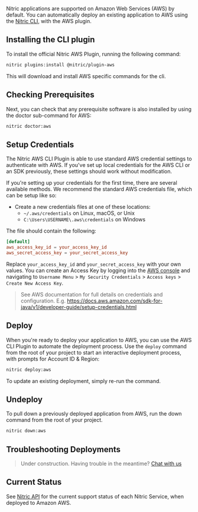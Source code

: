 Nitric applications are supported on Amazon Web Services (AWS) by default. You can automatically deploy an existing application to AWS using the [Nitric CLI](/docs/reference/cli), with the AWS plugin.

## Installing the CLI plugin

To install the official Nitric AWS Plugin, running the following command:

```bash
nitric plugins:install @nitric/plugin-aws
```

This will download and install AWS specific commands for the cli.

## Checking Prerequisites

Next, you can check that any prerequisite software is also installed by using the doctor sub-command for AWS:

```bash
nitric doctor:aws
```

## Setup Credentials

The Nitric AWS CLI Plugin is able to use standard AWS credential settings to authenticate with AWS. If you've set up local credentials for the AWS CLI or an SDK previously, these settings should work without modification.

If you're setting up your credentials for the first time, there are several available methods. We recommend the standard AWS credentials file, which can be setup like so:

- Create a new credentials files at one of these locations:
  - `~/.aws/credentials` on Linux, macOS, or Unix
  - `C:\Users\USERNAME\.aws\credentials` on Windows

The file should contain the following:

```toml
[default]
aws_access_key_id = your_access_key_id
aws_secret_access_key = your_secret_access_key
```

Replace `your_access_key_id` and `your_secret_access_key` with your own values. You can create an Access Key by logging into the <a href="https://aws.amazon.com/console/" target="_blank">AWS console</a> and navigating to `Username Menu` > `My Security Credentials` > `Access keys` > `Create New Access Key`.

> See AWS documentation for full details on credentials and configuration. E.g. https://docs.aws.amazon.com/sdk-for-java/v1/developer-guide/setup-credentials.html

## Deploy

When you're ready to deploy your application to AWS, you can use the AWS CLI Plugin to automate the deployment process. Use the `deploy` command from the root of your project to start an interactive deployment process, with prompts for Account ID & Region:

```bash
nitric deploy:aws
```

To update an existing deployment, simply re-run the command.

## Undeploy

To pull down a previously deployed application from AWS, run the down command from the root of your project.

```bash
nitric down:aws
```

## Troubleshooting Deployments

> Under construction. Having trouble in the meantime? <a href="https://github.com/nitrictech/nitric/discussions/" target="_blank">Chat with us</a>

## Current Status

See [Nitric API](../concepts/nitric-apis) for the current support status of each Nitric Service, when deployed to Amazon AWS.
